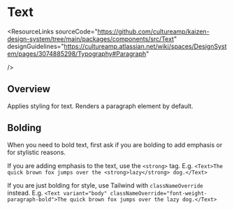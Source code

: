 
<Meta of={TextStories} />

# Text

<ResourceLinks
  sourceCode="https://github.com/cultureamp/kaizen-design-system/tree/main/packages/components/src/Text"
  designGuidelines="https://cultureamp.atlassian.net/wiki/spaces/DesignSystem/pages/3074885298/Typography#Paragraph"

/>

<KAIOInstallation exportNames="Text" />

## Overview

Applies styling for text. Renders a paragraph element by default.

<Canvas of={TextStories.Playground} />
<Controls of={TextStories.Playground} />

## Bolding

When you need to bold text, first ask if you are bolding to add emphasis or for stylistic reasons.

If you are adding emphasis to the text, use the `<strong>` tag. E.g. `<Text>The quick brown fox jumps over the <strong>lazy</strong> dog.</Text>`

If you are just bolding for style, use Tailwind with `classNameOverride` instead. E.g. `<Text variant="body" classNameOverride="font-weight-paragraph-bold">The quick brown fox jumps over the lazy dog.</Text>`
